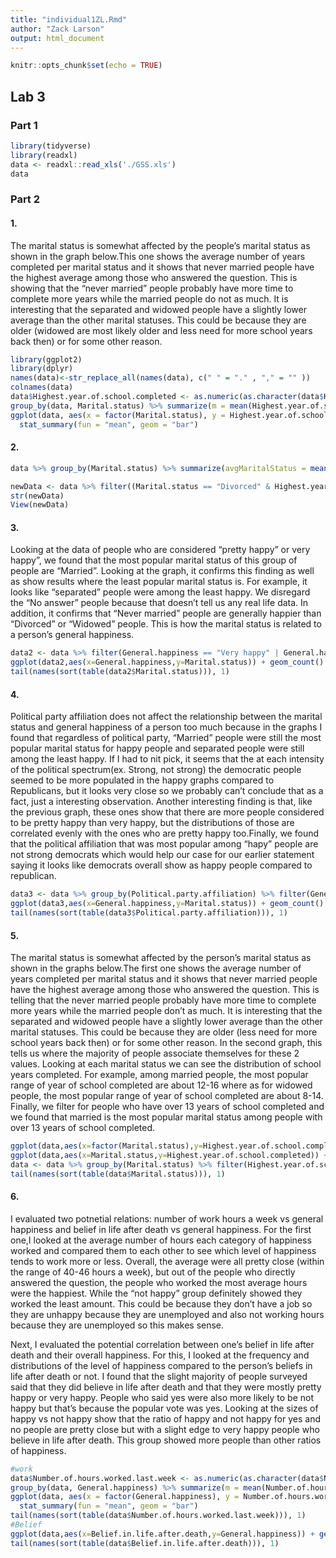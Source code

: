 ```yaml
---
title: "individual1ZL.Rmd"
author: "Zack Larson"
output: html_document
---
```


```r
knitr::opts_chunk$set(echo = TRUE)
```

## Lab 3
### Part 1
```r
library(tidyverse)
library(readxl)
data <- readxl::read_xls('./GSS.xls')
data
```

### Part 2
#### 1.
The marital status is somewhat affected by the people’s marital status as shown in the graph below.This one shows the average number of years completed per marital status and it shows that never married people have the highest average among those who answered the question. This is showing that the "never married" people probably have more time to complete more years while the married people do not as much. It is interesting that the separated and widowed people have a slightly lower average than the other marital statuses. This could be because they are older (widowed are most likely older and less need for more school years back then) or for some other reason.
```r
library(ggplot2)
library(dplyr)
names(data)<-str_replace_all(names(data), c(" " = "." , "," = "" ))
colnames(data)
data$Highest.year.of.school.completed <- as.numeric(as.character(data$Highest.year.of.school.completed))
group_by(data, Marital.status) %>% summarize(m = mean(Highest.year.of.school.completed,na.rm = TRUE))
ggplot(data, aes(x = factor(Marital.status), y = Highest.year.of.school.completed)) + 
  stat_summary(fun = "mean", geom = "bar")
```

#### 2.
```r
data %>% group_by(Marital.status) %>% summarize(avgMaritalStatus = mean(Highest.year.of.school.completed,na.rm=TRUE))##Find the average of each group

newData <- data %>% filter((Marital.status == "Divorced" & Highest.year.of.school.completed > 13.1) | (Marital.status == "Married" & Highest.year.of.school.completed > 13.0) | (Marital.status == "Never married" & Highest.year.of.school.completed > 13.4) | (Marital.status == "No answer" & Highest.year.of.school.completed > 15.5) | (Marital.status == "Separated" & Highest.year.of.school.completed > 11.9) | (Marital.status == "Widowed" & Highest.year.of.school.completed > 11.2))
str(newData)
View(newData)
```

#### 3.
Looking at the data of people who are considered "pretty happy" or very happy", we found that the most popular marital status of this group of people are "Married". Looking at the graph, it confirms this finding as well as show results where the least popular marital status is. For example, it looks like "separated" people were among the least happy. We disregard the "No answer" people because that doesn't tell us any real life data. In addition, it confirms that "Never married" people are generally happier than "Divorced" or "Widowed" people. This is how the marital status is related to a person's general happiness.
```r
data2 <- data %>% filter(General.happiness == "Very happy" | General.happiness == "Pretty happy")
ggplot(data2,aes(x=General.happiness,y=Marital.status)) + geom_count()
tail(names(sort(table(data2$Marital.status))), 1)
```

#### 4.
Political party affiliation does not affect the relationship between the marital status and general happiness of a person too much because in the graphs I found that regardless of political party, "Married" people were still the most popular marital status for happy people and separated people were still among the least happy. If I had to nit pick, it seems that the at each intensity of the political spectrum(ex. Strong, not strong) the democratic people seemed to be more populated in the happy graphs compared to Republicans, but it looks very close so we probably can't conclude that as a fact, just a interesting observation. Another interesting finding is that, like the previous graph, these ones show that there are more people considered to be pretty happy than very happy, but the distributions of those are correlated evenly with the ones who are pretty happy too.Finally, we found that the political affiliation that was most popular among "hapy" people are not strong democrats which would help our case for our earlier statement saying it looks like democrats overall show as happy people compared to republican. 
```r
data3 <- data %>% group_by(Political.party.affiliation) %>% filter(General.happiness == "Very happy" | General.happiness == "Pretty happy")
ggplot(data3,aes(x=General.happiness,y=Marital.status)) + geom_count() + facet_grid(cols = vars(Political.party.affiliation))
tail(names(sort(table(data3$Political.party.affiliation))), 1)
```

#### 5.
The marital status is somewhat affected by the person's marital status as shown in the graphs below.The first one shows the average number of years completed per marital status and it shows that never married people have the highest average among those who answered the question. This is telling that the never married people probably have more time to complete more years while the married people don't as much. It is interesting that the separated and widowed people have a slightly lower average than the other marital statuses. This could be because they are older (less need for more school years back then) or for some other reason. In the second graph, this tells us where the majority of people associate themselves for these 2 values. Looking at each marital status we can see the distribution of school years completed. For example, among married people, the most popular range of year of school completed are about 12-16 where as for widowed people, the most popular range of year of school completed are about 8-14. Finally, we filter for people who have over 13 years of school completed and we found that married is the most popular marital status among people with over 13 years of school completed.
```r
ggplot(data,aes(x=factor(Marital.status),y=Highest.year.of.school.completed)) + stat_summary(fun = "mean", geom = "bar")
ggplot(data,aes(x=Marital.status,y=Highest.year.of.school.completed)) + geom_count()
data <- data %>% group_by(Marital.status) %>% filter(Highest.year.of.school.completed>13)
tail(names(sort(table(data$Marital.status))), 1)
```

#### 6.
I evaluated two potnetial relations: number of work hours a week vs general happiness and belief in life after death vs general happiness. For the first one,I looked at the average number of hours each category of happiness worked and compared them to each other to see which level of happiness tends to work more or less. Overall, the average were all pretty close (within the range of 40-46 hours a week), but out of the people who directly answered the question, the people who worked the most average hours were the happiest. While the "not happy" group definitely showed they worked the least amount. This could be because they don't have a job so they are unhappy because they are unemployed and also not working hours because they are unemployed so this makes sense.

Next, I evaluated the potential correlation between one's belief in life after death and their overall happiness. For this, I looked at the frequency and distributions of the level of happiness compared to the person's beliefs in life after death or not. I found that the slight majority of people surveyed said that they did believe in life after death and that they were mostly pretty happy or very happy. People who said yes were also more likely to be not happy but that's because the popular vote was yes. Looking at the sizes of happy vs not happy show that the ratio of happy and not happy for yes and no people are pretty close but with a slight edge to very happy  people who believe in life after death. This group showed more people than other ratios of happiness.


```r
#work
data$Number.of.hours.worked.last.week <- as.numeric(as.character(data$Number.of.hours.worked.last.week))
group_by(data, General.happiness) %>% summarize(m = mean(Number.of.hours.worked.last.week,na.rm = TRUE))
ggplot(data, aes(x = factor(General.happiness), y = Number.of.hours.worked.last.week)) + 
  stat_summary(fun = "mean", geom = "bar")
tail(names(sort(table(data$Number.of.hours.worked.last.week))), 1)
#Belief
ggplot(data,aes(x=Belief.in.life.after.death,y=General.happiness)) + geom_count()
tail(names(sort(table(data$Belief.in.life.after.death))), 1)
```